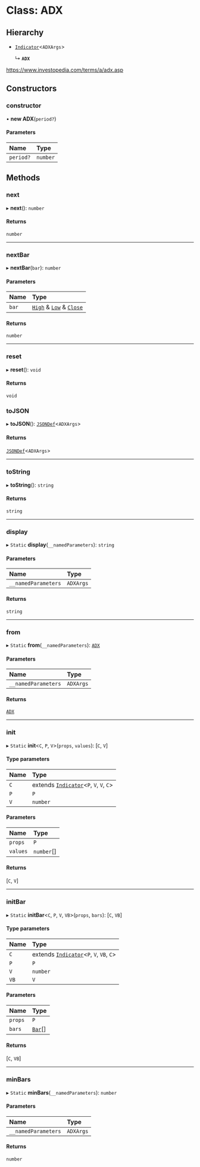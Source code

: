 # Class: ADX

## Hierarchy

- [`Indicator`](Indicator.md)<`ADXArgs`\>

  ↳ **`ADX`**

https://www.investopedia.com/terms/a/adx.asp

## Constructors

### constructor

• **new ADX**(`period?`)

#### Parameters

| Name      | Type     |
| :-------- | :------- |
| `period?` | `number` |

## Methods

### next

▸ **next**(): `number`

#### Returns

`number`
___

### nextBar

▸ **nextBar**(`bar`): `number`

#### Parameters

| Name  | Type                                                                                                |
| :---- | :-------------------------------------------------------------------------------------------------- |
| `bar` | [`High`](../interfaces/High.md) & [`Low`](../interfaces/Low.md) & [`Close`](../interfaces/Close.md) |

#### Returns

`number`
___

### reset

▸ **reset**(): `void`

#### Returns

`void`

### toJSON

▸ **toJSON**(): [`JSONDef`](../modules.md#jsondef)<`ADXArgs`\>

#### Returns

[`JSONDef`](../modules.md#jsondef)<`ADXArgs`\>
___

### toString

▸ **toString**(): `string`

#### Returns

`string`
___

### display

▸ `Static` **display**(`__namedParameters`): `string`

#### Parameters

| Name                | Type      |
| :------------------ | :-------- |
| `__namedParameters` | `ADXArgs` |

#### Returns

`string`
___

### from

▸ `Static` **from**(`__namedParameters`): [`ADX`](ADX.md)

#### Parameters

| Name                | Type      |
| :------------------ | :-------- |
| `__namedParameters` | `ADXArgs` |

#### Returns

[`ADX`](ADX.md)
___

### init

▸ `Static` **init**<`C`, `P`, `V`\>(`props`, `values`): [`C`, `V`]

#### Type parameters

| Name | Type                                                     |
| :--- | :------------------------------------------------------- |
| `C`  | extends [`Indicator`](Indicator.md)<`P`, `V`, `V`, `C`\> |
| `P`  | `P`                                                      |
| `V`  | `number`                                                 |

#### Parameters

| Name     | Type       |
| :------- | :--------- |
| `props`  | `P`        |
| `values` | `number`[] |

#### Returns

[`C`, `V`]
___

### initBar

▸ `Static` **initBar**<`C`, `P`, `V`, `VB`\>(`props`, `bars`): [`C`, `VB`]

#### Type parameters

| Name | Type                                                      |
| :--- | :-------------------------------------------------------- |
| `C`  | extends [`Indicator`](Indicator.md)<`P`, `V`, `VB`, `C`\> |
| `P`  | `P`                                                       |
| `V`  | `number`                                                  |
| `VB` | `V`                                                       |

#### Parameters

| Name    | Type                         |
| :------ | :--------------------------- |
| `props` | `P`                          |
| `bars`  | [`Bar`](../modules.md#bar)[] |

#### Returns

[`C`, `VB`]
___

### minBars

▸ `Static` **minBars**(`__namedParameters`): `number`

#### Parameters

| Name                | Type      |
| :------------------ | :-------- |
| `__namedParameters` | `ADXArgs` |

#### Returns

`number`
